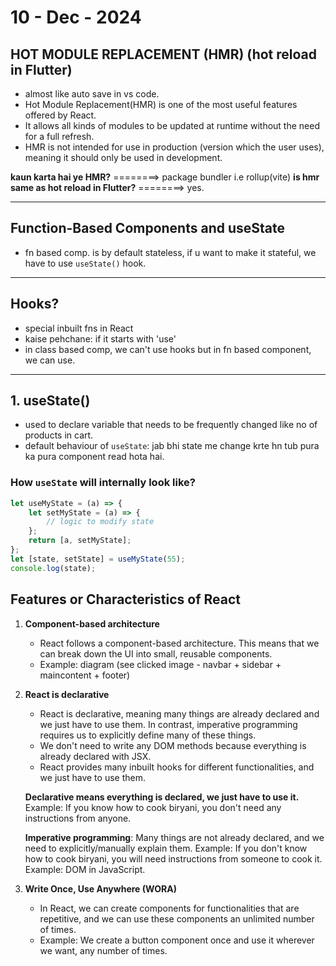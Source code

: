 # 10 - Dec - 2024

## HOT MODULE REPLACEMENT (HMR) (hot reload in Flutter)

- almost like auto save in vs code.
- Hot Module Replacement(HMR) is one of the most useful features offered by React.
- It allows all kinds of modules to be updated at runtime without the need for a full refresh.
- HMR is not intended for use in production (version which the user uses), meaning it should only be used in development.

**kaun karta hai ye HMR?** ========> package bundler i.e rollup(vite)
**is hmr same as hot reload in Flutter?** ========> yes.

---

## Function-Based Components and useState

- fn based comp. is by default stateless, if u want to make it stateful, we have to use `useState()` hook.

---

## Hooks?

- special inbuilt fns in React
- kaise pehchane: if it starts with 'use'
- in class based comp, we can't use hooks but in fn based component, we can use.

---

## 1. useState()

- used to declare variable that needs to be frequently changed like no of products in cart.
- default behaviour of `useState`: jab bhi state me change krte hn tub pura ka pura component read hota hai.

### How `useState` will internally look like?

```javascript
let useMyState = (a) => {
    let setMyState = (a) => {
        // logic to modify state
    };
    return [a, setMyState];
};
let [state, setState] = useMyState(55);
console.log(state);
```
## Features or Characteristics of React

1. **Component-based architecture**
   - React follows a component-based architecture. This means that we can break down the UI into small, reusable components.
   - Example: diagram (see clicked image - navbar + sidebar + maincontent + footer)

2. **React is declarative**
   - React is declarative, meaning many things are already declared and we just have to use them. In contrast, imperative programming requires us to explicitly define many of these things.
   - We don't need to write any DOM methods because everything is already declared with JSX.
   - React provides many inbuilt hooks for different functionalities, and we just have to use them.

   **Declarative means everything is declared, we just have to use it.**
   Example: If you know how to cook biryani, you don't need any instructions from anyone.

   **Imperative programming**: Many things are not already declared, and we need to explicitly/manually explain them.
   Example: If you don't know how to cook biryani, you will need instructions from someone to cook it.
   Example: DOM in JavaScript.

3. **Write Once, Use Anywhere (WORA)**
   - In React, we can create components for functionalities that are repetitive, and we can use these components an unlimited number of times.
   - Example: We create a button component once and use it wherever we want, any number of times.
